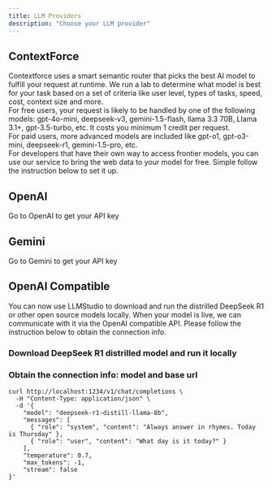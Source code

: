```yaml
---
title: LLM Providers
description: "Choose your LLM provider"
---
```



## ContextForce
<Card title="ContextForce" img="/images/lexi-llm-contextforce.png">
  Contextforce uses a smart semantic router that picks the best AI model to fulfill your request at runtime. We run a lab to determine what model is best for your task based on a set of criteria like user level, types of tasks, speed, cost, context size and more. 
  <br/>
  For free users, your request is likely to be handled by one of the following models: gpt-4o-mini, deepseek-v3, gemini-1.5-flash, llama 3.3 70B, Llama 3.1+, gpt-3.5-turbo, etc. It costs you minimum 1 credit per request. 
  <br/>
  For paid users, more advanced models are included like gpt-o1, gpt-o3-mini, deepseek-r1, gemini-1.5-pro, etc.
  <br/>
  For developers that have their own way to access frontier models, you can use our service to bring the web data to your model for free. Simple follow the instruction below to set it up.
  <br/>
</Card>

## OpenAI
<Card title="OpenAI" img="/images/lexi-llm-openai.png">
  Go to OpenAI to get your API key
</Card>

## Gemini
<Card title="Gemini" img="/images/lexi-llm-gemini.png">
  Go to Gemini to get your API key
</Card>

## OpenAI Compatible
<Card title="Local LLM" img="/images/lexi-llm-openai-compatible.png">
  You can now use LLMStudio to download and run the distrilled DeepSeek R1 or other open source models locally. When your model is live, we can communicate with it via the OpenAI compatible API. Please follow the instruction below to obtain the connection info.
</Card>

### Download DeepSeek R1 distrilled model and run it locally
<Card img="/images/lexi-llm-local.png">
</Card>

### Obtain the connection info: model and base url

```shell
curl http://localhost:1234/v1/chat/completions \
  -H "Content-Type: application/json" \
  -d '{
    "model": "deepseek-r1-distill-llama-8b",
    "messages": [
      { "role": "system", "content": "Always answer in rhymes. Today is Thursday" },
      { "role": "user", "content": "What day is it today?" }
    ],
    "temperature": 0.7,
    "max_tokens": -1,
    "stream": false
}'
```



